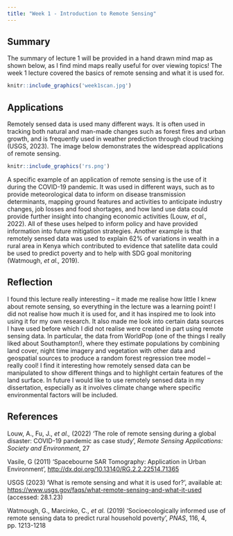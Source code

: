```yaml
---
title: "Week 1 - Introduction to Remote Sensing"
---
```


## Summary

The summary of lecture 1 will be provided in a hand drawn mind map as shown below, as I find mind maps really useful for over viewing topics! The week 1 lecture covered the basics of remote sensing and what it is used for.

```r
knitr::include_graphics('week1scan.jpg')

```

## Applications

Remotely sensed data is used many different ways. It is often used in tracking both natural and man-made changes such as forest fires and urban growth, and is frequently used in weather prediction through cloud tracking (USGS, 2023). The image below demonstrates the widespread applications of remote sensing.

```r
knitr::include_graphics('rs.png')

```

A specific example of an application of remote sensing is the use of it during the COVID-19 pandemic. It was used in different ways, such as to provide meteorological data to inform on disease transmission determinants, mapping ground features and activities to anticipate industry changes, job losses and food shortages, and how land use data could provide further insight into changing economic activities (Louw, *et al.,* 2022). All of these uses helped to inform policy and have provided information into future mitigation strategies. Another example is that remotely sensed data was used to explain 62% of variations in wealth in a rural area in Kenya which contributed to evidence that satellite data could be used to predict poverty and to help with SDG goal monitoring (Watmough, *et al.,* 2019).

## Reflection

I found this lecture really interesting -- it made me realise how little I knew about remote sensing, so everything in the lecture was a learning point! I did not realise how much it is used for, and it has inspired me to look into using it for my own research. It also made me look into certain data sources I have used before which I did not realise were created in part using remote sensing data. In particular, the data from WorldPop (one of the things I really liked about Southampton!), where they estimate populations by combining land cover, night time imagery and vegetation with other data and geospatial sources to produce a random forest regression tree model -- really cool! I find it interesting how remotely sensed data can be manipulated to show different things and to highlight certain features of the land surface. In future I would like to use remotely sensed data in my dissertation, especially as it involves climate change where specific environmental factors will be included.

## References

Louw, A., Fu, J., *et al.,* (2022) 'The role of remote sensing during a global disaster: COVID-19 pandemic as case study', *Remote Sensing Applications: Society and Environment*, 27

Vasile, G (2011) 'Spacebourne SAR Tomography: Application in Urban Environment', <http://dx.doi.org/10.13140/RG.2.2.22514.71365>

USGS (2023) 'What is remote sensing and what it is used for?', available at: <https://www.usgs.gov/faqs/what-remote-sensing-and-what-it-used> (accessed: 28.1.23)

Watmough, G., Marcinko, C., *et al.* (2019) 'Socioecologically informed use of remote sensing data to predict rural household poverty', *PNAS*, 116, 4, pp. 1213-1218
